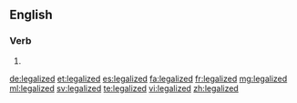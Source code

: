 ==English==

===Verb===
{{head|en|verb form}}

# {{en-past of|legalize}}

[[de:legalized]]
[[et:legalized]]
[[es:legalized]]
[[fa:legalized]]
[[fr:legalized]]
[[mg:legalized]]
[[ml:legalized]]
[[sv:legalized]]
[[te:legalized]]
[[vi:legalized]]
[[zh:legalized]]